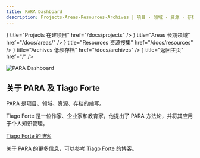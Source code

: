 ```yaml
---
title: PARA Dashboard
description: Projects·Areas·Resources·Archives | 项目 · 领域 · 资源 · 存档 仪表盘
---
```


<Cards>
    <Card
        icon={<HammerIcon />}
        title="Projects 在建项目"
        href="/docs/projects"
    />
    <Card
        icon={<LayoutDashboard />}
        title="Areas 长期领域"
        href="/docs/areas/"
    />
    <Card
        icon={<BookIcon />}
        title="Resources 资源搜集"
        href="/docs/resources"
    />
    <Card
        icon={<Library />}
        title="Archives 低频存档"
        href="/docs/archives"
    />
    <Card
        icon={<HomeIcon />}
        title="返回主页"
        href="/"
    />
</Cards>

<Image
    src="/images/PARA.jpg"
    alt="PARA Dashboard"
    width={500}
    height={500}
    className="rounded-lg"
 />

 ## 关于 PARA 及 Tiago Forte

 PARA 是项目、领域、资源、存档的缩写。

 Tiago Forte 是一位作家、企业家和教育家，他提出了 PARA 方法论，并将其应用于个人知识管理。

[Tiago Forte 的博客](https://fortelabs.com/start-here/)

关于 PARA 的更多信息，可以参考 [Tiago Forte 的博客](https://fortelabs.com/blog/para/)。



 

